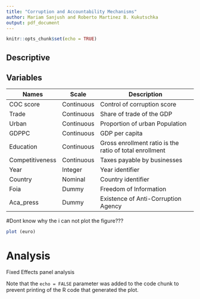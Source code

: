 ```yaml
---
title: "Corruption and Accountability Mechanisms"
author: Mariam Sanjush and Roberto Martinez B. Kukutschka
output: pdf_document
---
```


```r
knitr::opts_chunk$set(echo = TRUE)
```

## Descriptive


## Variables

| Names           | Scale      | Description                                             |
|-----------------|------------|---------------------------------------------------------|
| COC score       | Continuous | Control of corruption score                             |
| Trade           | Continuous | Share of trade of the GDP                               |
| Urban           | Continuous | Proportion of urban Population                          |
| GDPPC           | Continuous | GDP per capita                                          |
| Education       | Continuous | Gross enrollment ratio is the ratio of total enrollment |
| Competitiveness | Continuous | Taxes payable by businesses                             |
| Year            | Integer    | Year identifier                                         |
| Country         | Nominal    | Country identifier                                      |
| Foia            | Dummy      | Freedom of Information                                  |
| Aca_press       | Dummy      | Existence of Anti-Corruption Agency                     |                                     


#Dont know why the i can not plot the figure???

```r
plot (euro)
```


\begin{table}[!htbp] \centering 
  \caption{Descriptive statistic for all the variables} 
  \label{} 
\begin{tabular}{@{\extracolsep{5pt}}lccccc} 
\\[-1.8ex]\hline 
\hline \\[-1.8ex] 
Statistic & \multicolumn{1}{c}{N} & \multicolumn{1}{c}{Mean} & \multicolumn{1}{c}{St. Dev.} & \multicolumn{1}{c}{Min} & \multicolumn{1}{c}{Max} \\ 
\hline \\[-1.8ex] 
Year & 532 & 2,005.000 & 5.482 & 1,996 & 2,014 \\ 
Trade & 529 & 105.011 & 53.175 & 37.496 & 374.148 \\ 
GDPPC & 531 & 571,574,423,722.000 & 823,194,143,528.000 & 7,965,375,795.000 & 3,526,973,256,303.000 \\ 
Education & 496 & 103.146 & 13.709 & 74.350 & 163.101 \\ 
Competitiveness & 270 & 222.191 & 141.176 & 55.000 & 930.000 \\ 
Urban & 532 & 71.681 & 11.993 & 49.695 & 97.818 \\ 
Cocscore & 448 & 1.027 & 0.849 & $-$0.820 & 2.586 \\ 
Foia & 532 & 0.276 & 0.448 & 0 & 1 \\ 
Aca\_pres & 532 & 0.457 & 0.499 & 0 & 1 \\ 
\hline \\[-1.8ex] 
\end{tabular} 
\end{table}



# Analysis
Fixed Effects panel analysis

\begin{table}[!htbp] \centering 
  \caption{Fixed-Effects panel analysis} 
  \label{} 
\begin{tabular}{@{\extracolsep{5pt}}lcc} 
\\[-1.8ex]\hline 
\hline \\[-1.8ex] 
 & \multicolumn{2}{c}{\textit{Dependent variable:}} \\ 
\cline{2-3} 
\\[-1.8ex] & \multicolumn{2}{c}{cocscore} \\ 
\\[-1.8ex] & (1) & (2)\\ 
\hline \\[-1.8ex] 
 foia & $-$0.299$^{**}$ &  \\ 
  & (0.140) &  \\ 
  & & \\ 
 aca\_pres &  & $-$0.245$^{***}$ \\ 
  &  & (0.042) \\ 
  & & \\ 
 gdppc & 0.000$^{***}$ & 0.000$^{***}$ \\ 
  & (0.000) & (0.000) \\ 
  & & \\ 
 education & 0.001 & 0.001 \\ 
  & (0.001) & (0.001) \\ 
  & & \\ 
 competitiveness & 0.0004$^{**}$ & 0.0003$^{*}$ \\ 
  & (0.0002) & (0.0001) \\ 
  & & \\ 
 trade & $-$0.0001 & 0.0002 \\ 
  & (0.001) & (0.001) \\ 
  & & \\ 
 urban & $-$0.038$^{***}$ & $-$0.033$^{***}$ \\ 
  & (0.012) & (0.011) \\ 
  & & \\ 
\hline \\[-1.8ex] 
Observations & 239 & 239 \\ 
R$^{2}$ & 0.144 & 0.248 \\ 
Adjusted R$^{2}$ & 0.123 & 0.213 \\ 
F Statistic (df = 6; 205) & 5.730$^{***}$ & 11.279$^{***}$ \\ 
\hline 
\hline \\[-1.8ex] 
\textit{Note:}  & \multicolumn{2}{r}{$^{*}$p$<$0.1; $^{**}$p$<$0.05; $^{***}$p$<$0.01} \\ 
\end{tabular} 
\end{table} 



Note that the `echo = FALSE` parameter was added to the code chunk to prevent printing of the R code that generated the plot.
